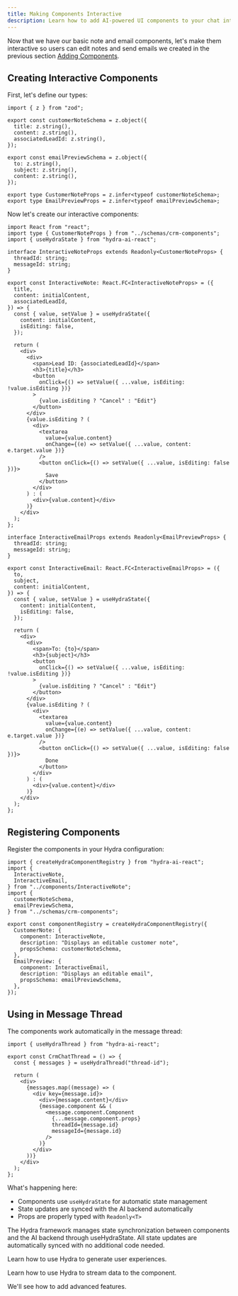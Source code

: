 ```yaml
---
title: Making Components Interactive
description: Learn how to add AI-powered UI components to your chat interface.
---
```


Now that we have our basic note and email components, let's make them interactive so users can edit notes and send emails we created in the previous section [Adding Components](/vnext/ai-assistant-quickstart/adding-components).

## Creating Interactive Components

First, let's define our types:

```tsx title="src/schemas/crm-components.ts"
import { z } from "zod";

export const customerNoteSchema = z.object({
  title: z.string(),
  content: z.string(),
  associatedLeadId: z.string(),
});

export const emailPreviewSchema = z.object({
  to: z.string(),
  subject: z.string(),
  content: z.string(),
});

export type CustomerNoteProps = z.infer<typeof customerNoteSchema>;
export type EmailPreviewProps = z.infer<typeof emailPreviewSchema>;
```

Now let's create our interactive components:

```tsx title="src/components/InteractiveNote.tsx"
import React from "react";
import type { CustomerNoteProps } from "../schemas/crm-components";
import { useHydraState } from "hydra-ai-react";

interface InteractiveNoteProps extends Readonly<CustomerNoteProps> {
  threadId: string;
  messageId: string;
}

export const InteractiveNote: React.FC<InteractiveNoteProps> = ({
  title,
  content: initialContent,
  associatedLeadId,
}) => {
  const { value, setValue } = useHydraState({
    content: initialContent,
    isEditing: false,
  });

  return (
    <div>
      <div>
        <span>Lead ID: {associatedLeadId}</span>
        <h3>{title}</h3>
        <button
          onClick={() => setValue({ ...value, isEditing: !value.isEditing })}
        >
          {value.isEditing ? "Cancel" : "Edit"}
        </button>
      </div>
      {value.isEditing ? (
        <div>
          <textarea
            value={value.content}
            onChange={(e) => setValue({ ...value, content: e.target.value })}
          />
          <button onClick={() => setValue({ ...value, isEditing: false })}>
            Save
          </button>
        </div>
      ) : (
        <div>{value.content}</div>
      )}
    </div>
  );
};

interface InteractiveEmailProps extends Readonly<EmailPreviewProps> {
  threadId: string;
  messageId: string;
}

export const InteractiveEmail: React.FC<InteractiveEmailProps> = ({
  to,
  subject,
  content: initialContent,
}) => {
  const { value, setValue } = useHydraState({
    content: initialContent,
    isEditing: false,
  });

  return (
    <div>
      <div>
        <span>To: {to}</span>
        <h3>{subject}</h3>
        <button
          onClick={() => setValue({ ...value, isEditing: !value.isEditing })}
        >
          {value.isEditing ? "Cancel" : "Edit"}
        </button>
      </div>
      {value.isEditing ? (
        <div>
          <textarea
            value={value.content}
            onChange={(e) => setValue({ ...value, content: e.target.value })}
          />
          <button onClick={() => setValue({ ...value, isEditing: false })}>
            Done
          </button>
        </div>
      ) : (
        <div>{value.content}</div>
      )}
    </div>
  );
};
```

## Registering Components

Register the components in your Hydra configuration:

```tsx title="src/config/hydraConfig.ts"
import { createHydraComponentRegistry } from "hydra-ai-react";
import {
  InteractiveNote,
  InteractiveEmail,
} from "../components/InteractiveNote";
import {
  customerNoteSchema,
  emailPreviewSchema,
} from "../schemas/crm-components";

export const componentRegistry = createHydraComponentRegistry({
  CustomerNote: {
    component: InteractiveNote,
    description: "Displays an editable customer note",
    propsSchema: customerNoteSchema,
  },
  EmailPreview: {
    component: InteractiveEmail,
    description: "Displays an editable email",
    propsSchema: emailPreviewSchema,
  },
});
```

## Using in Message Thread

The components work automatically in the message thread:

```tsx title="src/components/CrmChatThread.tsx"
import { useHydraThread } from "hydra-ai-react";

export const CrmChatThread = () => {
  const { messages } = useHydraThread("thread-id");

  return (
    <div>
      {messages.map((message) => (
        <div key={message.id}>
          <div>{message.content}</div>
          {message.component && (
            <message.component.Component
              {...message.component.props}
              threadId={message.id}
              messageId={message.id}
            />
          )}
        </div>
      ))}
    </div>
  );
};
```

What's happening here:

- Components use `useHydraState` for automatic state management
- State updates are synced with the AI backend automatically
- Props are properly typed with `Readonly<T>`

<Callout>
  The Hydra framework manages state synchronization between components and the
  AI backend through useHydraState. All state updates are automatically synced
  with no additional code needed.
</Callout>

<Cards>
  <Card title="Generative UX" href="/vnext/overview/generating-ux">
    <p>Learn how to use Hydra to generate user experiences.</p>
  </Card>
  <Card title="Streaming" href="/vnext/overview/streaming">
    <p>Learn how to use Hydra to stream data to the component.</p>
  </Card>
</Cards>
<Callout title="Next Steps">We'll see how to add advanced features.</Callout>
